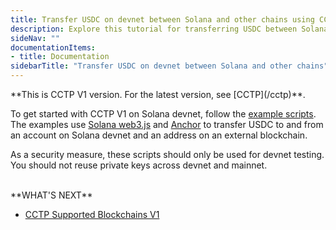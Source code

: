 ```yaml
---
title: Transfer USDC on devnet between Solana and other chains using CCTP V1
description: Explore this tutorial for transferring USDC between Solana devnet and other testnets via CCTP V1
sideNav: ""
documentationItems: 
- title: Documentation
sidebarTitle: "Transfer USDC on devnet between Solana and other chains"
---
```


<Warning>
  **This is CCTP V1 version. For the latest version, see [CCTP](/cctp)**.
</Warning>

To get started with CCTP V1 on Solana devnet, follow the
[example scripts](https://github.com/circlefin/solana-cctp-contracts/tree/master/examples).
The examples use [Solana web3.js](https://www.npmjs.com/package/@solana/web3.js)
and [Anchor](https://www.npmjs.com/package/@project-serum/anchor) to transfer
USDC to and from an account on Solana devnet and an address on an external
blockchain.

As a security measure, these scripts should only be used for devnet testing. You
should not reuse private keys across devnet and mainnet.

<br />
**WHAT'S NEXT**

- [CCTP Supported Blockchains V1 <Icon icon="arrow-right" />](/cctp/v1/cctp-supported-blockchains)
